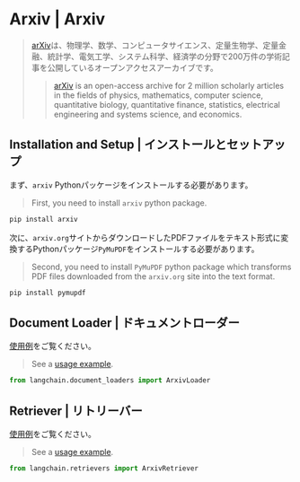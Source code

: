 # Arxiv | Arxiv

> [arXiv](https://arxiv.org/)は、物理学、数学、コンピュータサイエンス、定量生物学、定量金融、統計学、電気工学、システム科学、経済学の分野で200万件の学術記事を公開しているオープンアクセスアーカイブです。
>
> > [arXiv](https://arxiv.org/) is an open-access archive for 2 million scholarly articles in the fields of physics,
> > mathematics, computer science, quantitative biology, quantitative finance, statistics, electrical engineering and
> > systems science, and economics.

## Installation and Setup | インストールとセットアップ

まず、`arxiv` Pythonパッケージをインストールする必要があります。

> First, you need to install `arxiv` python package.

```bash
pip install arxiv
```

次に、`arxiv.org`サイトからダウンロードしたPDFファイルをテキスト形式に変換するPythonパッケージ`PyMuPDF`をインストールする必要があります。

> Second, you need to install `PyMuPDF` python package which transforms PDF files downloaded from the `arxiv.org` site into the text format.

```bash
pip install pymupdf
```

## Document Loader | ドキュメントローダー

[使用例](/docs/integrations/document_loaders/arxiv)をご覧ください。

> See a [usage example](/docs/integrations/document_loaders/arxiv).

```python
from langchain.document_loaders import ArxivLoader
```

## Retriever | リトリーバー

[使用例](/docs/integrations/retrievers/arxiv)をご覧ください。

> See a [usage example](/docs/integrations/retrievers/arxiv).

```python
from langchain.retrievers import ArxivRetriever
```
